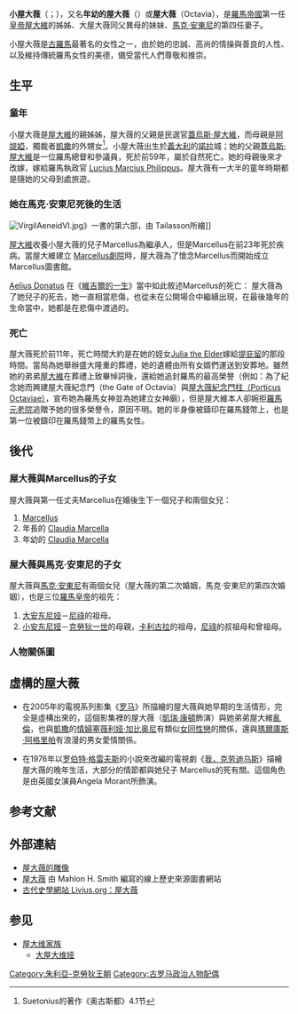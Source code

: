 {{noteTA
|1 = zh-cn:小屋大维娅; zh-sg:小屋大维娅; zh-hk:小屋大薇; zh-mo:小屋大薇; zh-tw:小屋大薇;
|2 = zh-cn:屋大维娅; zh-sg:屋大维娅; zh-hk:屋大薇; zh-mo:屋大薇; zh-tw:屋大薇;
|3 = zh-cn:恺撒; zh-sg:恺撒; zh-hk:凱撒; zh-mo:凱撒; zh-tw:凱撒;
|4 = zh-cn:姐姐; zh-sg:姐姐; zh-hk:姐姐; zh-mo:姐姐; zh-tw:姊姊;
}}
{{Infobox royalty
|image = [[File:Livia_Drusilla_Pushkin.jpg|200px]]
|caption = 屋大薇的半身雕像
|birth_date = 公元前69年
|birth_place = 
|death_date = 公元前11年
|death_place = 
|place of burial = 
}}
'''小屋大薇'''（{{lang-la|Octavia minor}}；{{bd|前69年||前11年||}}），又名'''年幼的屋大薇'''（{{lang-en|Octavia the Younger}}）或'''屋大薇'''（Octavia），是[[羅馬帝國|羅馬帝國]]第一任[[羅馬皇帝|皇帝]][[屋大維|屋大維]]的姊姊、大屋大薇同父異母的妹妹、[[馬克·安東尼|馬克·安東尼]]的第四任妻子。 

小屋大薇是[[古羅馬|古羅馬]]最著名的女性之一，由於她的忠誠、高尚的情操與善良的人性、以及維持傳統羅馬女性的美德，備受當代人們尊敬和推崇。

== 生平 ==
=== 童年 ===
小屋大薇是[[奥古斯都|屋大維]]的親姊姊，屋大薇的父親是民選官[[蓋烏斯·屋大維|蓋烏斯·屋大維]]，而母親是[[阿提婭|阿提婭]]，獨裁者[[尤利烏斯·凱撒|凱撒]]的外甥女<ref>Suetonius的著作《奥古斯都》4.1节</ref>。小屋大薇出生於[[義大利|義大利]]的[[諾拉|諾拉]]城；她的父親[[蓋烏斯·屋大維|蓋烏斯·屋大維]]是一位羅馬總督和參議員，死於前59年，屬於自然死亡。她的母親後來才改嫁，嫁給羅馬執政官 [[Lucius_Marcius_Philippus|Lucius Marcius Philippus]]。屋大薇有一大半的童年時期都是隨她的父母到處旅遊。

=== 她在馬克·安東尼死後的生活 ===
[[File:VirgilAeneidVI.jpg|thumb]]》一書的第六部，由 Tailasson所繪]]

[[屋大維|屋大維]]收養小屋大薇的兒子Marcellus為繼承人，但是Marcellus在前23年死於疾病。當屋大維建立 [[Marcellus劇院|Marcellus劇院]]時，屋大薇為了懷念Marcellus而開始成立Marcellus圖書館。

[[Aelius_Donatus|Aelius Donatus]] 在《[[維吉爾的一生|維吉爾的一生]]》當中如此敘述Marcellus的死亡：
{{cquote|維吉爾向屋大維朗誦三本著作（維吉爾的著作[[埃涅阿斯紀|埃涅阿斯紀]]書籍）的全部內容：在第二、第四、第六部的著作裡－屋大薇無法承受她兒子 Marcellus 死去的衝擊，一直無法從悲傷中回復過來，昏倒的樣子就如同她的兒子般（維吉爾當場向眾人朗誦）“…你就 Marcellus 一樣”（埃涅阿斯紀 6.884 章節）。雖然屋大薇還未從悲傷中完全清醒，但是她還是以一個詩作值一萬個羅馬錢幣（10000 sesterces）的代價，贈送金錢給維吉爾。}}
屋大薇為了她兒子的死去，她一直相當悲傷，也從未在公開場合中繼續出現，在最後幾年的生命當中，她都是在悲傷中渡過的。

=== 死亡 ===
屋大薇死於前11年，死亡時間大約是在她的姪女[[Julia_the_Elder|Julia the Elder]]嫁給[[提庇留|提庇留]]的那段時間。當局為她舉辦盛大隆重的葬禮，她的遺體由所有女婿們運送到安葬地。雖然她的弟弟[[屋大維|屋大維]]在葬禮上致畢悼詞後，還給她追封羅馬的最高榮譽（例如：為了紀念她而興建屋大薇紀念門（the Gate of Octavia）與[[屋大薇紀念門柱（Porticus_Octaviae）|屋大薇紀念門柱（Porticus Octaviae）]]，宣布她為羅馬女神並為她建立女神廟），但是屋大維本人卻婉拒[[羅馬元老院|羅馬元老院]]追贈予她的很多榮譽令，原因不明。她的半身像被鑄印在羅馬錢幣上，也是第一位被鑄印在羅馬錢幣上的羅馬女性。

== 後代 ==
=== 屋大薇與Marcellus的子女 ===
屋大薇與第一任丈夫Marcellus在婚後生下一個兒子和兩個女兒：

# [[Marcus_Claudius_Marcellus_(Julio-Claudian_dynasty)|Marcellus]] 
# 年長的 [[Claudia_Marcella|Claudia Marcella]]
# 年幼的 [[Claudia_Marcella|Claudia Marcella]]

=== 屋大薇與馬克·安東尼的子女 ===
屋大薇與[[馬克·安東尼|馬克·安東尼]]有兩個女兒（屋大薇的第二次婚姻，馬克·安東尼的第四次婚姻），也是三位[[羅馬皇帝|羅馬皇帝]]的祖先：

# [[大安东尼娅|大安东尼娅]]－[[尼祿|尼祿]]的祖母。
# [[小安东尼娅|小安东尼娅]]－[[克勞狄一世|克勞狄一世]]的母親，[[卡利古拉|卡利古拉]]的祖母，[[尼祿|尼祿]]的叔祖母和曾祖母。

=== 人物關係圖 ===
{{Ahnentafel-compact5|align=center
|style=font-size: 100%; line-height: 130%;
|border=1
|boxstyle=padding-top: 0; padding-bottom: 0;
|boxstyle_1=background-color: #fcc;
|boxstyle_2=background-color: #fb9;
|boxstyle_3=background-color: #ffc;
|boxstyle_4=background-color: #bfc;
|1= 1. [[尼祿|尼祿]]
|2= 2. [[Gnaeus_Domitius_Ahenobarbus_(consul_32)|Gnaeus Domitius Ahenobarbus]]
|3= 3. [[小阿格裡皮娜|小阿格裡皮娜]]
|4= 4. [[Lucius_Domitius_Ahenobarbus|Lucius Domitius Ahenobarbus]]
|5= 5. [[Antonia_Major|Antonia Major]]
|6= 6. [[日耳曼尼庫斯|日耳曼尼庫斯]]
|7= 7. [[大阿格里皮娜|大阿格里皮娜]]
|8= 8. [[Gnaeus_Domitius_Ahenobarbus_(consul_32_BC)|Gnaeus Domitius Ahenobarbus]]
|9= 9. [[Aemilia_Lepida|Aemilia Lepida]]
|10= 10. [[馬克·安東尼|馬克·安東尼]]
|11= 11. '''小屋大薇'''
|12= 12. [[德魯蘇斯|德魯蘇斯]]
|13= 13. [[小安東尼婭|小安東尼婭]]
|14= 14. [[瑪爾庫斯·維普撒尼烏斯·阿格里帕|瑪爾庫斯·維普撒尼烏斯·阿格里帕]]
|15= 15. [[大茱莉亞|大茱莉亞]]
}}

== 虛構的屋大薇 ==
* 在2005年的電視系列影集《[[罗马_(电视连续剧)|罗马]]》所描繪的屋大薇與她早期的生活情形，完全是虛構出來的，這個影集裡的屋大薇（[[凱瑞·康頓|凱瑞·康頓]]飾演）與她弟弟屋大維[[近親性交|亂倫]]，也與[[凱撒|凱撒]]的[[情婦|情婦]][[塞薇利娅·加比奥尼|塞薇利娅·加比奥尼]]有類似[[女同性戀|女同性戀]]的關係，還與[[瑪爾庫斯·維普撒尼烏斯·阿格里帕|瑪爾庫斯·阿格里帕]]有浪漫的男女愛情關係。

* 在1976年以[[罗伯特·格雷夫斯|罗伯特·格雷夫斯]]的小說來改編的電視劇《[[我，克劳迪乌斯|我，克劳迪乌斯]]》描繪屋大薇的晚年生活，大部分的情節都與她兒子 Marcellus的死有關。這個角色是由英國女演員Angela Morant所飾演。

== 参考文献 ==
{{Reflist|2}}

== 外部連結 ==
{{Commonscat|Octavia}}
* [http://www.inforoma.it/img/octavia.jpg 屋大薇的雕像] {{Wayback|url=http://www.inforoma.it/img/octavia.jpg |date=20070928193650 }}
* [http://virtualreligion.net/iho/octavia.html 屋大薇] {{Wayback|url=http://virtualreligion.net/iho/octavia.html |date=20170318085726 }} 由 Mahlon H. Smith 編寫的線上歷史來源圖書網站
* [http://www.livius.org/oa-om/octavia/octavia_minor.html 古代史學網站 Livius.org：屋大薇] {{Wayback|url=http://www.livius.org/oa-om/octavia/octavia_minor.html |date=20130928134417 }}

== 参见 ==
{{Portal box|古罗马|人物}}
* [[屋大维家族|屋大维家族]]
** [[大屋大维娅|大屋大维娅]]

{{Authority control}}
{{DEFAULTSORT:W}}
[[Category:朱利亞-克勞狄王朝|Category:朱利亞-克勞狄王朝]]
[[Category:古罗马政治人物配偶|Category:古罗马政治人物配偶]]